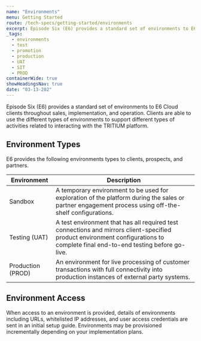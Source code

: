 ```yaml
---
name: "Environments"
menu: Getting Started
route: /tech-specs/getting-started/environments
excerpt: Episode Six (E6) provides a standard set of environments to E6 Cloud clients throughout sales, implementation, and operation.
_tags:
  - environments
  - test
  - promotion
  - production
  - UAT
  - SIT
  - PROD
containerWide: true
showHeadingsNav: true
date: "03-13-202"
---
```


Episode Six (E6) provides a standard set of environments to E6 Cloud clients throughout sales, implementation, and operation. Clients are able to use the different types of environments to support different types of activities related to interacting with the TRITIUM platform.

## Environment Types

E6 provides the following environments types to clients, prospects, and partners.

| Environment | Description |
| ---------- | ------------------- |
| Sandbox | A temporary environment to be used for exploration of the platform during the sales or partner engagement process using off-the-shelf configurations. |
| Testing (UAT) | A test environment that has all required test connections and mirrors client-specified product environment configurations to complete final end-to-end testing before go-live. |
| Production (PROD) | An environment for live processing of customer transactions with full connectivity into production instances of external party systems. |

## Environment Access

When access to an environment is provided, details of environments including URLs, whitelisted IP addresses, and user access credentials are sent in an initial setup guide. Environments may be provisioned incrementally depending on your implementation plans.
